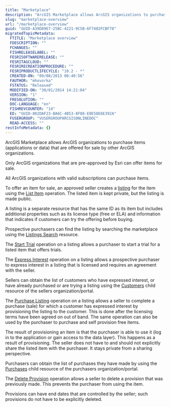 ```yaml
---
title: "Marketplace"
description: "ArcGIS Marketplace allows ArcGIS organizations to purchase items (applications or data) that are offered for sale by other ArcGIS organizations."
slug: "marketplace-overview"
url: "/marketplace-overview"
guid: "GUID-A39D89E7-25BC-4221-9C5B-6F7402FCBF78"
migratedTopicMetadata:
  FTITLE: "Marketplace overview"
  FDESCRIPTION: ""
  FCHANGES: ""
  FISHRELEASELABEL: ""
  FESRISOFTWARERELEASE: ""
  FESRITAGCLOUD: ""
  FESRIRECREATIONPROCEDURE: ""
  FESRIPRODUCTLIFECYCLE: "10.2 - *"
  CREATED-ON: "09/08/2013 08:40:56"
  FAUTHOR: "mhovorka"
  FSTATUS: "Released"
  MODIFIED-ON: "30/01/2014 14:21:04"
  VERSION: "1"
  FRESOLUTION: ""
  DOC-LANGUAGE: "en"
  FISHREVCOUNTER: "14"
  ED: "GUID-802DAF23-BA6C-4B53-8F88-E0E58E6E392A"
  FUSERGROUP: "VUSERGROUPARCGISONLINEDOC"
  READ-ACCESS: ""
restInfoMetadata: {}
---
```


ArcGIS Marketplace allows ArcGIS organizations to purchase items (applications or data) that are offered for sale by other ArcGIS organizations. 

Only ArcGIS organizations that are pre-approved by Esri can offer items for sale. 

All ArcGIS organizations with valid subscriptions can purchase items.

To offer an item for sale, an approved seller creates a [listing](/listing) for the item using the [List Item](/list-item) operation. The listed item is kept private, but the listing is made public. 

A listing is a separate resource that has the same ID as its item but includes additional properties such as its license type (free or ELA) and information that indicates if customers can try the offering before buying. 

Prospective purchasers can find the listing by searching the marketplace using the [Listings Search](/listings-search) resource. 

The [Start Trial](/start-trial) operation on a listing allows a purchaser to start a trial for a listed item that offers trials. 

The [Express Interest](/express-interest) operation on a listing allows a prospective purchaser to express interest in a listing that is licensed and requires an agreement with the seller. 

Sellers can obtain the list of customers who have expressed interest, or have already purchased or are trying a listing using the [Customers](/customers-list) child resource of the sellers organization/portal.

The [Purchase Listing](/purchase-listing) operation on a listing allows a seller to complete a purchase (sale) for which a customer has expressed interest by provisioning the listing to the customer. This is done after the licensing terms have been agreed on out of band. The same operation can also be used by the purchaser to purchase and self provision free items. 

The result of provisioning an item is that the purchaser is able to use it (log in to the application or gain access to the data layer). This happens as a result of provisioning. The seller does not have to and should not explicitly share the listed item with the purchaser. It stays private from a sharing perspective.

Purchasers can obtain the list of purchases they have made by using the [Purchases](/purchases) child resource of the purchasers organization/portal.

The [Delete Provision](/delete-provision) operation allows a seller to delete a provision that was previously made. This prevents the purchaser from using the item.

Provisions can have end dates that are controlled by the seller; such provisions do not have to be explicitly deleted.
